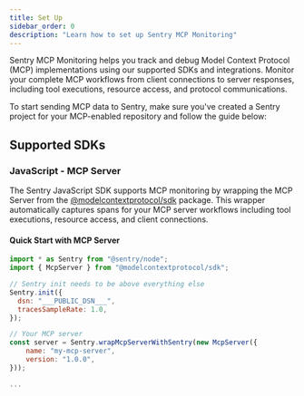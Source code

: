```yaml
---
title: Set Up
sidebar_order: 0
description: "Learn how to set up Sentry MCP Monitoring"
---
```


Sentry MCP Monitoring helps you track and debug Model Context Protocol (MCP) implementations using our supported SDKs and integrations. Monitor your complete MCP workflows from client connections to server responses, including tool executions, resource access, and protocol communications.

To start sending MCP data to Sentry, make sure you've created a Sentry project for your MCP-enabled repository and follow the guide below:

## Supported SDKs

### JavaScript - MCP Server

The Sentry JavaScript SDK supports MCP monitoring by wrapping the MCP Server from the [@modelcontextprotocol/sdk](https://www.npmjs.com/package/@modelcontextprotocol/sdk) package. This wrapper automatically captures spans for your MCP server workflows including tool executions, resource access, and client connections.

#### Quick Start with MCP Server

```javascript
import * as Sentry from "@sentry/node";
import { McpServer } from "@modelcontextprotocol/sdk";

// Sentry init needs to be above everything else
Sentry.init({
  dsn: "___PUBLIC_DSN___",
  tracesSampleRate: 1.0,
});

// Your MCP server
const server = Sentry.wrapMcpServerWithSentry(new McpServer({
    name: "my-mcp-server",
    version: "1.0.0",
}));

...
```
